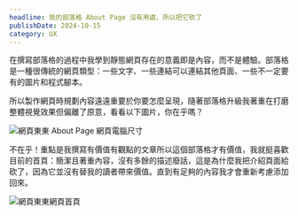 ```yaml
---
headline: 我的部落格 About Page 沒有用處，所以把它砍了
publishDate: 2024-10-15
category: UX
---
```


在撰寫部落格的過程中我學到靜態網頁存在的意義即是內容，而不是體驗。部落格是一種很傳統的網頁類型：一些文字、一些連結可以連結其他頁面、一些不一定要有的圖片和程式腳本。

所以製作網頁時規劃內容遠遠重要於你要怎麼呈現，隨著部落格升級我著重在打磨整體視覺效果但偏離了原意，看看以下圖片，你在乎嗎？

![網頁東東 About Page 網頁電腦尺寸](webdong-about-page.webp)

不在乎！重點是我撰寫有價值有觀點的文章所以這個部落格才有價值，我就挺喜歡目前的首頁：簡潔且著重內容，沒有多餘的描述廢話，這是為什麼我把介紹頁面給砍了，因為它並沒有替我的讀者帶來價值。直到有足夠的內容我才會重新考慮添加回來。

![網頁東東網頁首頁](webdong-homepage-1.webp '首頁')
